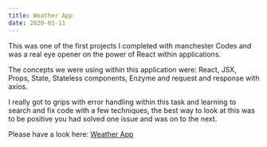 ```yaml
---
title: Weather App
date: 2020-01-11
---
```


This was one of the first projects I completed with manchester Codes and was a real eye opener on the power of React within applications.

The concepts we were using within this application were: React, JSX, Props, State, Stateless components, Enzyme and request and response with axios. 

I really got to grips with error handling within this task and learning to search and fix code with a few techniques, the best way to look at this was to be positive you had solved one issue and was on to the next.

Please have a look here:
[Weather App](https://weather-app-repo.now.sh/)

